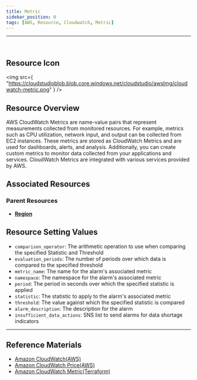 ```yaml
---
title: Metric
sidebar_position: 0
tags: [AWS, Resource, Cloudwatch, Metric]
---
```


<hr />
<br />

## Resource Icon

<img
    src={
        "https://cloudstudioblob.blob.core.windows.net/cloudstudio/awsImg/cloudwatch-metric.png"
    }
/>

## Resource Overview

AWS CloudWatch Metrics are name-value pairs that represent measurements collected from monitored resources. 
For example, metrics such as CPU utilization, network input, and output can be collected from EC2 instances. 
These metrics are stored as CloudWatch Metrics and are used for dashboards, alerts, and analysis. 
Additionally, you can create custom metrics to monitor data collected from your applications and services. 
CloudWatch Metrics are integrated with various services provided by AWS.

## Associated Resources

### Parent Resources

-   [**Region**](https://docs.cstudio.app/en/docs/resource/aws/Base/Region)

## Resource Setting Values

-   `comparison_operator`: The arithmetic operation to use when comparing the specified Statistic and Threshold
-   `evaluation_periods`: The number of periods over which data is compared to the specified threshold
-   `metric_name`: The name for the alarm's associated metric
-   `namespace`: The namespace for the alarm's associated metric
-   `period`: The period in seconds over which the specified statistic is applied
-   `statistic`: The statistic to apply to the alarm's associated metric
-   `threshold`: The value against which the specified statistic is compared
-   `alarm_description`: The description for the alarm
-   `insufficient_data_actions`: SNS list to send alarms for data shortage indicators

---

## Reference Materials

-   [Amazon CloudWatch(AWS)](https://docs.aws.amazon.com/ko_kr/AmazonCloudWatch/latest/monitoring/WhatIsCloudWatch.html)
-   [Amazon CloudWatch Price(AWS)](https://aws.amazon.com/ko/cloudwatch/pricing/?nc2=type_a)
-   [Amazon CloudWatch Metric(Terraform)](https://registry.terraform.io/providers/hashicorp/aws/latest/docs/resources/cloudwatch_metric_alarm)
